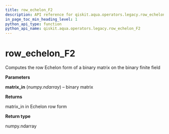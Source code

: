 ```yaml
---
title: row_echelon_F2
description: API reference for qiskit.aqua.operators.legacy.row_echelon_F2
in_page_toc_min_heading_level: 1
python_api_type: function
python_api_name: qiskit.aqua.operators.legacy.row_echelon_F2
---
```


<span id="row-echelon-f2" />

# row\_echelon\_F2

<Function id="qiskit.aqua.operators.legacy.row_echelon_F2" isDedicatedPage={true} github="https://github.com/qiskit-community/qiskit-aqua/tree/stable/0.7/qiskit/aqua/operators/legacy/common.py" signature="row_echelon_F2(matrix_in)">
  Computes the row Echelon form of a binary matrix on the binary finite field

  **Parameters**

  **matrix\_in** (*numpy.ndarray*) – binary matrix

  **Returns**

  matrix\_in in Echelon row form

  **Return type**

  numpy.ndarray
</Function>

